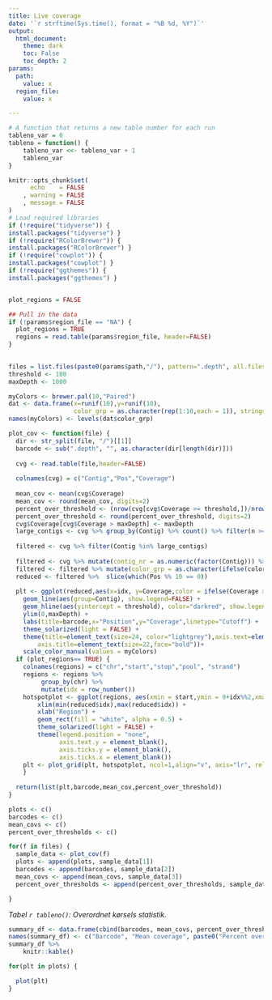 ```yaml
---
title: Live coverage
date: '`r strftime(Sys.time(), format = "%B %d, %Y")`'
output:
  html_document:
    theme: dark
    toc: False
    toc_depth: 2
params:
  path:
    value: x
  region_file:
    value: x

---
```


<style type="text/css">
.main-container {
  max-width: 100% !important;
  margin: auto;
}
</style>

```r
# A function that returns a new table number for each run
tableno_var = 0
tableno = function() {
    tableno_var <<- tableno_var + 1
    tableno_var
}
```
```r
knitr::opts_chunk$set(
      echo    = FALSE
    , warning = FALSE
    , message = FALSE
)
# Load required libraries
if (!require("tidyverse")) {
install.packages("tidyverse") }
if (!require("RColorBrewer")) {
install.packages("RColorBrewer") }
if (!require("cowplot")) {
install.packages("cowplot") }
if (!require("ggthemes")) {
install.packages("ggthemes") }


plot_regions = FALSE

## Pull in the data
if (!params$region_file == "NA") {
  plot_regions = TRUE
  regions = read.table(params$region_file, header=FALSE)
}

 
files = list.files(paste0(params$path,"/"), pattern=".depth", all.files=FALSE, full.names=TRUE)
threshold <- 100
maxDepth <- 1000
```


```r


myColors <- brewer.pal(10,"Paired")
dat <- data.frame(x=runif(10),y=runif(10),
                  color_grp = as.character(rep(1:10,each = 1)), stringsAsFactors=T)
names(myColors) <- levels(dat$color_grp)

plot_cov <- function(file) { 
  dir <- str_split(file, "/")[[1]]
  barcode <- sub(".depth", "", as.character(dir[length(dir)]))
  
  cvg <- read.table(file,header=FALSE)
  
  colnames(cvg) = c("Contig","Pos","Coverage")
  
  mean_cov <- mean(cvg$Coverage)
  mean_cov <- round(mean_cov, digits=2)
  percent_over_threshold <- (nrow(cvg[cvg$Coverage >= threshold,])/nrow(cvg))*100
  percent_over_threshold <- round(percent_over_threshold, digits=2)
  cvg$Coverage[cvg$Coverage > maxDepth] <- maxDepth 
  large_contigs <- cvg %>% group_by(Contig) %>% count() %>% filter(n >= 1000) %>% pull(Contig)
  
  filtered <- cvg %>% filter(Contig %in% large_contigs)
  
  filtered <- cvg %>% mutate(contig_nr = as.numeric(factor(Contig))) %>% mutate(idx = row_number(), color_grp = contig_nr %% 9)
  filtered <- filtered %>% mutate(color_grp = as.character(ifelse(color_grp==5,10, color_grp)))
  reduced <- filtered %>%  slice(which(Pos %% 10 == 0))
 
  plt <- ggplot(reduced,aes(x=idx, y=Coverage,color = ifelse(Coverage > threshold,color_grp,"5")), show.legend=FALSE)+
    geom_line(aes(group=Contig), show.legend=FALSE) + 
    geom_hline(aes(yintercept = threshold), color="darkred", show.legend=FALSE) +
    ylim(0,maxDepth) + 
    labs(title=barcode,x="Position",y="Coverage",linetype="Cutoff") +
    theme_solarized(light = FALSE) + 
    theme(title=element_text(size=24, color="lightgrey"),axis.text=element_text(size=20, color="lightgrey"),
        axis.title=element_text(size=22,face="bold"))+
    scale_color_manual(values = myColors)
  if (plot_regions== TRUE) { 
    colnames(regions) = c("chr","start","stop","pool", "strand")
    regions <- regions %>%
         group_by(chr) %>%
         mutate(idx = row_number())
    hotspotplot <- ggplot(regions, aes(xmin = start,ymin = 0+idx%%2,xmax = stop,ymax = 1+idx%%2)) +
        xlim(min(reduced$idx),max(reduced$idx)) +
        xlab("Region") +
        geom_rect(fill = "white", alpha = 0.5) +
        theme_solarized(light = FALSE) +
        theme(legend.position = "none",
              axis.text.y = element_blank(),
              axis.ticks.y = element_blank(),
              axis.ticks.x = element_blank())
    plt <- plot_grid(plt, hotspotplot, ncol=1,align="v", axis="lr", rel_heights = c(5,1))
    }
  
  return(list(plt,barcode,mean_cov,percent_over_threshold))
}

plots <- c()
barcodes <- c()
mean_covs <- c()
percent_over_thresholds <- c()

for(f in files) {
  sample_data <- plot_cov(f)
  plots <- append(plots, sample_data[1])
  barcodes <- append(barcodes, sample_data[2])
  mean_covs <- append(mean_covs, sample_data[3])
  percent_over_thresholds <- append(percent_over_thresholds, sample_data[4])

}
```
*Tabel `r tableno()`: Overordnet kørsels statistik.*

```r
summary_df <- data.frame(cbind(barcodes, mean_covs, percent_over_thresholds))
names(summary_df) <- c("Barcode", "Mean coverage", paste0("Percent over ",as.character(threshold),"x"))
summary_df %>%
    knitr::kable()
```

```r

for(plt in plots) {

  plot(plt)
}
```